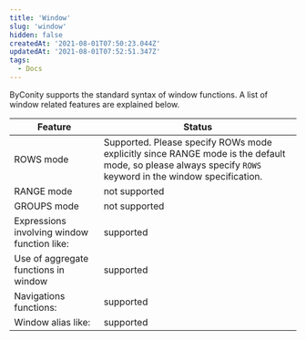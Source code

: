 ```yaml
---
title: 'Window'
slug: 'window'
hidden: false
createdAt: '2021-08-01T07:50:23.044Z'
updatedAt: '2021-08-01T07:52:51.347Z'
tags:
  - Docs
---
```


ByConity supports the standard syntax of window functions. A list of window related features are explained below.

| Feature                                     | Status                                                                                                                                                    |
| ------------------------------------------- | --------------------------------------------------------------------------------------------------------------------------------------------------------- |
| ROWS mode                                   | Supported. Please specify ROWs mode explicitly since RANGE mode is the default mode, so please always specify `ROWS` keyword in the window specification. |
| RANGE mode                                  | not supported                                                                                                                                             |
| GROUPS mode                                 | not supported                                                                                                                                             |
| Expressions involving window function like: | supported                                                                                                                                                 |
| Use of aggregate functions in window        | supported                                                                                                                                                 |
| Navigations functions:                      | supported                                                                                                                                                 |
| Window alias like:                          | supported                                                                                                                                                 |
